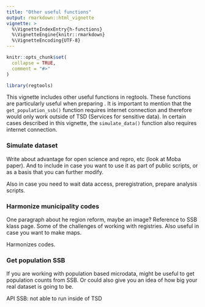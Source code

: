 ```yaml
---
title: "Other useful functions"
output: rmarkdown::html_vignette
vignette: >
  %\VignetteIndexEntry{h-functions}
  %\VignetteEngine{knitr::rmarkdown}
  %\VignetteEncoding{UTF-8}
---
```


```r
knitr::opts_chunk$set(
  collapse = TRUE,
  comment = "#>"
)
```

```r
library(regtools)
```

This vignette includes other useful functions in regtools. These functions are particularly useful when preparing . It is important to mention that the `get_population_ssb()` function requires internet connection and therefore would only work outside of TSD (Services for sensitive data). In certain cases described in this vignette, the `simulate_data()` function also requires internet connection. 

### Simulate dataset

Write about advantage for open science and repro, etc (look at Moba paper). And to include in case you want to use it as part of public scripts, or as a basis that you can further modify. 

Also in case you need to wait data access, preregistration, prepare analysis scripts. 

### Harmonize municipality codes 

One paragraph about he region reform, maybe an image? Reference to SSB klass page. Some of the challenges of working with registries. Also useful in case you want to make maps. 

Harmonizes codes. 

### Get population SSB 

If you are working with population based microdata, might be useful to get population counts from SSB. Or could also give you an idea of how big your real dataset is going to be. 

API SSB: not able to run inside of TSD


